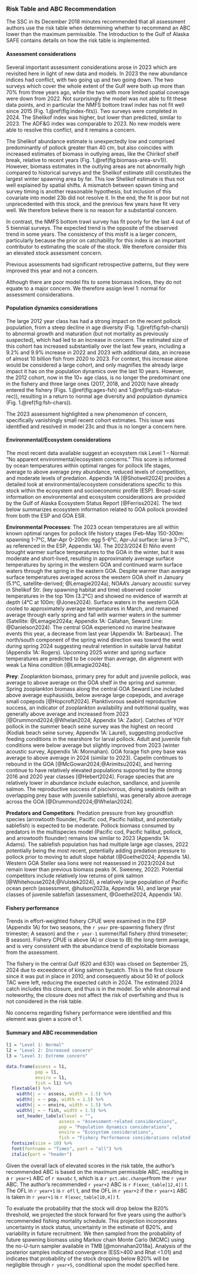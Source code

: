 
### Risk Table and ABC Recommendation
The SSC in its December 2018 minutes recommended that all
assessment authors use the risk table when determining whether to
recommend an ABC lower than the maximum permissible.  The
Introduction to the Gulf of Alaska SAFE contains details on how
the risk table is implemented.

#### Assessment considerations

Several important assessment considerations arose in 2023 which
are revisited here in light of new data and models. In 2023 the new
abundance indices had conflict, with two going up and two going
down. The two surveys which cover the whole extent of the Gulf
were both up more than 70% from three years ago, while the two
with more limited spatial coverage were down from 2022. Not
surprisingly the model was not able to fit these data points, and
in particular the NMFS bottom trawl index has not fit well since
2015 (Fig. 1.\@ref(fig:index-fits)). Two surveys were completed
in 2024. The Shelikof index was higher, but lower than predicted,
similar to 2023. The ADF&G index was comparable to 2023. No new
models were able to resolve this conflict, and it remains a
concern.

The Shelikof abundance estimate is unexpectedly low and comprised
predominantly of pollock greater than 40 cm, but also coincides
with increased estimates of biomass in outlying areas, like the
Chirikof shelf break, relative to recent
years (Fig. 1.\@ref(fig:biomass-area-srv1)). However, biomass
estimates in the outlying areas are not abnormally high compared
to historical surveys and the Shelikof estimate still constitutes
the largest winter spawning area by far. This low Shelikof
estimate is thus not well explained by spatial shifts. A mismatch
between spawn timing and survey timing is another reasonable
hypothesis, but inclusion of this covariate into model 23b did
not resolve it. In the end, the fit is poor but not unprecedented
with this stock, and the previous few years have fit very well.
We therefore believe there is no reason for a substantial
concern.

In contrast, the NMFS bottom trawl survey has fit poorly for the
last 4 out of 5 biennial surveys. The expected trend is the
opposite of the observed trend in some years. The consistency of
this misfit is a larger concern, particularly because the prior
on catchability for this index is an important contributor to
estimating the scale of the stock. We therefore consider this an
elevated stock assessment concern.

Previous assessments had significant retrospective patterns, but
they were improved this year and not a concern.

Although there are poor model fits to some biomass indices, they
do not equate to a major concern. We therefore assign level 1:
normal for assessment considerations.

#### Population dynamics considerations

The large 2012 year class has had a strong impact on the recent
pollock population, from a steep decline in age diversity
(Fig. 1.\@ref(fig:fsh-chars)) to abnormal growth and maturation
(but not mortality as previously suspected), which had led to an
increase in concern. The estimated size of this cohort has
increased substantially over the last few years, including a 9.2%
and 9.9% increase in 2022 and 2023 with additional data, an
increase of almost 10 billion fish from 2020 to 2023. For
context, this increase alone would be considered a large cohort,
and only magnifies the already large impact it has on the population
dynamics over the last 10 years. However, the 2012 cohort,
now in the 10+ age class, is no longer the predominant one in the
fishery and three large ones (2017, 2018, and 2020) have already
entered the fishery (Figs. 1.\@ref(fig:ages-fsh) and
1.\@ref(fig:ssb-status-rec)), resulting in a return to normal age
diversity and population dynamics (Fig. 1.\@ref(fig:fsh-chars)).

The 2023 assessment highlighted a new phenomenon of concern,
specifically vanishingly small recent cohort estimates. This
issue was identified and resolved in model 23c and thus is no
longer a concern here.

#### Environmental/Ecosystem considerations
The most recent data available suggest an ecosystem risk Level 1
– Normal: “No apparent environmental/ecosystem concerns.” This
score is informed by ocean temperatures within optimal ranges for
pollock life stages, average to above average prey abundance,
reduced levels of competition, and moderate levels of predation.
Appendix 1A [@Shotwell2024] provides a detailed look at
environmental/ecosystem considerations specific to this stock
within the ecosystem and socioeconomic profile (ESP). Broad-scale
information on environmental and ecosystem considerations are
provided by the Gulf of Alaska Ecosystem Status Report
[@Ferriss2024]. The text below summarizes ecosystem information
related to GOA pollock provided from both the ESP and GOA ESR.

**Environmental Processes**: 
The 2023 ocean temperatures are all within known
optimal ranges for pollock life history stages (Feb-May 150-300m:
spawning 1-7°C, Mar-Apr 0-200m: egg 5-6°C, Apr-Jul surface: larva
3-7°C, as referenced in the ESP, Appendix 1A). The 2023/2024 El
Niño event brought warmer surface temperatures to the GOA in the
winter, but it was moderate and short-lived, resulting in
approximately average surface temperatures by spring in the
western GOA and continued warm surface waters through the spring
in the eastern GOA. Despite warmer than average surface
temperatures averaged across the western GOA shelf in January
(5.1°C, satellite-derived; @Lemagie2024a), NOAA’s January acoustic
survey in Shelikof Str. (key spawning habitat and time) observed
cooler temperatures in the top 10m (3.2°C) and showed no evidence
of warmth at depth (4°C at 100m; @Jones2024). Surface waters in
the western GOA cooled to approximately average temperatures in
March, and remained average through early spring and fall with
warmer waters in the summer (Satellite: @Lemagie2024a; Appendix
1A: Callahan, Seward Line: @Danielson2024). The central GOA
experienced no marine heatwave events this year, a decrease from
last year (Appendix 1A: Barbeaux). The north/south component of
the spring wind direction was toward the west during spring 2024
suggesting neutral retention in suitable larval habitat (Appendix
1A: Rogers). Upcoming 2025 winter and spring surface temperatures
are predicted to be cooler than average, din alignment with weak
La Nina condition [@Lemagie2024b].

**Prey**: 
Zooplankton biomass, primary prey for adult and juvenile pollock,
was average to above average on the GOA shelf in the spring and
summer. Spring zooplankton biomass along the central GOA Seward
Line included above average euphausiids, below average large
copepods, and average small copepods [@Hopcroft2024].
Planktivorous seabird reproductive success, an indicator of
zooplankton availability and nutritional quality, was generally
above average and increased from 2023 [@Drummond2024;@Whelan2024,
Appendix 1A: Zador]. Catches of YOY pollock in the summer beach
seine survey was the highest on record (Kodiak beach seine
survey, Appendix 1A: Laurel), suggesting productive feeding
conditions in the nearshore for larval pollock. Adult and
juvenile fish conditions were below average but slightly improved
from 2023 (winter acoustic survey, Appendix 1A: Monnahan). GOA
forage fish prey base was average to above average in 2024
(similar to 2023). Capelin continues to rebound in the GOA
[@McGowan2024;@Arimitsu2024], and herring continue to have
relatively elevated populations supported by the strong 2016 and
2020 year classes [@Hebert2024]. Forage species that are
relatively lower in abundance include eulachon, sandlance, and
juvenile salmon. The reproductive success of piscivorous, diving
seabirds (with an overlapping prey base with juvenile sablefish),
was generally above average across the GOA [@Drummond2024;@Whelan2024].

**Predators and Competitors**: 
Predation pressure from key groundfish species (arrowtooth
flounder, Pacific cod, Pacific halibut, and potentially
sablefish) is expected to be moderate. Pollock biomass consumed
by predators in the multispecies model (Pacific cod, Pacific
halibut, pollock, and arrowtooth flounder) remains low similar to
2023 (Appendix 1A: Adams). The sablefish population has had
multiple large age classes, 2022 potentially being the most
recent, potentially adding predation pressure to pollock prior to
moving to adult slope habitat (@Goethel2024; Appendix
1A). Western GOA Steller sea lions were not reassessed in
2023/2024 but remain lower than previous biomass peaks (K.
Sweeney, 2022). Potential competitors include relatively low
returns of pink salmon [@Whitehouse2024;@Vulstek2024], a
relatively large population of Pacific ocean perch (assessment,
@hulson2023a, Appendix 1A), and large year classes of juvenile
sablefish (assessment, @Goethel2024, Appendix 1A).

#### Fishery performance
Trends in effort-weighted fishery CPUE were examined in the ESP
(Appendix 1A) for two seasons, the `r year` pre-spawning fishery
(first trimester; A season) and the `r year-1` summer/fall
fishery (third trimeseter; B season). Fishery CPUE is above (A)
or close to (B) the long-term average, and is very consistent
with the abundance trend of exploitable biomass from the
assessment.

The fishery in the central Gulf (620 and 630) was closed on
September 25, 2024 due to exceedence of king salmon bycatch. This
is the first closure since it was put in place in 2010, and
consequently about 50 kt of pollock TAC were left, reducing the
expected catch in 2024. The estimated 2024 catch includes this
closure, and thus is in the model. So while abnormal and
noteworthy, the closure does not affect the risk of overfishing
and thus is not considered in the risk table.

No concerns regarding fishery performance were
identified and this element was given a score of 1.

#### Summary and ABC recommendation

```r
l1 = "Level 1: Normal"
l2 = "Level 2: Increased concern"
l3 = "Level 3: Extreme concern"

data.frame(assess = l1,
           pop = l1,
           enviro = l1,
           fish = l1) %>%
  flextable() %>%
    width(j = ~ assess, width = 1.5) %>%
    width(j = ~ pop, width = 1.5) %>%
    width(j = ~ enviro, width = 1.5) %>%
    width(j = ~ fish, width = 1.5) %>%
    set_header_labels(level = "",
                    assess = "Assessment-related considerations",
                    pop = "Population dynamics considerations",
                    enviro = "Ecosystem considerations",
                    fish = "Fishery Performance considerations related to the health of the stock") %>%
  fontsize(size = 10) %>%
  font(fontname = "Times", part = "all") %>%
  italic(part = "header")
```

Given the overall lack of elevated scores in the risk table, the
author’s recommended ABC is based on the maximum permissible ABC,
resulting in a `r year+1` ABC of `r maxabc` t, which is a 
`r pct.abc.changeF`from the `r year` ABC. The author’s recommended
`r year+2` ABC is `r F(exec_table[12,4])` t. The OFL in 
`r year+1` is `r ofl` t, and the OFL in `r year+2` if the `r year+1`
ABC is taken in `r year+1` is `r F(exec_table[10,4])` t.  

To evaluate the probability that the stock will drop below the
B20% threshold, we projected the stock forward for five years
using the author’s recommended fishing mortality schedule. This
projection incorporates uncertainty in stock status, uncertainty
in the estimate of B20%, and variability in future
recruitment. We then sampled from the probability of future
spawning biomass using Markov chain Monte Carlo (MCMC) using the
no-U-turn sampler available in TMB [@monnahan2018a]. Analysis of
the posterior samples indicated convergence (ESS>400 and Rhat
<1.01) and indicates that probability of the stock dropping
below B20% will be negligible through `r year+5`, conditional
upon the model specified here.
